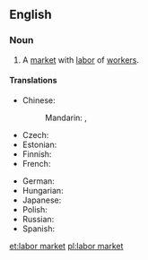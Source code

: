 ==English==
{{wikipedia|Labor economics}}
===Noun===
{{en-noun|sg=[[labor]] [[market]]}}

# {{economics}} A [[market]] with [[labor]] of [[worker]]s.

====Translations====
{{trans-top|market}}
* Chinese:
*: Mandarin: {{t|zh|勞工市場|sc=Hani}}, {{t|zh|劳工市场|tr=láogōng shìchǎng|sc=Hani}}
* Czech: {{t-|cs|trh práce|m}}
* Estonian: {{t|et|tööturg}}
* Finnish: {{t+|fi|työmarkkinat|p}}
* French: {{t|fr|marché du travail|m}}
{{trans-mid}}
* German: {{t+|de|Arbeitsmarkt|m}}
* Hungarian: {{t+|hu|munkaerőpiac}}
* Japanese: {{t|ja|労働市場|tr=ろうどうしじょう, rōdō shijō|sc=Jpan}}
* Polish: {{t|pl|rynek pracy|m}}
* Russian: {{t|ru|рынок труда|m|tr=rýnok trudá|sc=Cyrl}}
* Spanish: {{t|es|mercado de trabajo|m}}
{{trans-bottom}}

[[et:labor market]]
[[pl:labor market]]